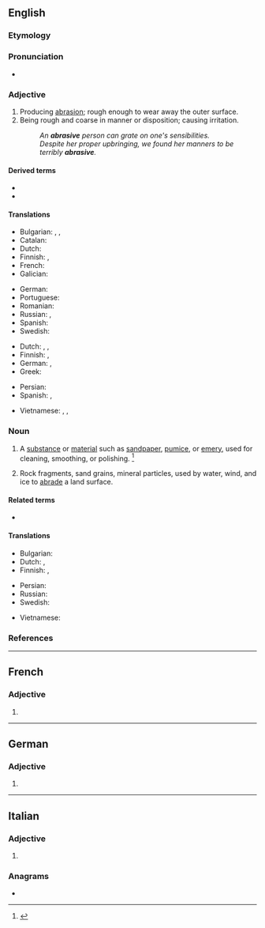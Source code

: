 ==English==

===Etymology===
{{suffix|abrase|ive|lang=en}}

===Pronunciation===
* {{a|US}} {{IPA|/əˈbɹeɪ.sɪv/|/əˈbɹeɪ.zɪv/|lang=en}}

===Adjective===
{{en-adj}}

# Producing [[abrasion]]; rough enough to wear away the outer surface. {{defdate|First attested in 1805.}}
# Being rough and coarse in manner or disposition; causing irritation. {{defdate|First attested in 1925.}}
#: ''An '''abrasive''' person can grate on one's sensibilities.''
#: ''Despite her proper upbringing, we found her manners to be terribly '''abrasive'''.''

====Derived terms====
* {{l|en|abrasively}}
* {{l|en|abrasiveness}}

====Translations====
{{trans-top|producing abrasion; rough}}
* Bulgarian: {{t+|bg|изтъркващ}}, {{t+|bg|изтриващ}}, {{t|bg|абразивен}}
* Catalan: {{t+|ca|abrasiu}}
* Dutch: {{t+|nl|schurend}}
* Finnish: {{t+|fi|hankaava}}, {{t+|fi|hiova}}
* French: {{t+|fr|abrasif}}
* Galician: {{t+|gl|abrasivo|m}}
{{trans-mid}}
* German: {{t+|de|abrasiv}}
* Portuguese: {{t+|pt|abrasivo}}
* Romanian: {{t+|ro|abraziv}}
* Russian: {{t+|ru|абрази́вный}}, {{t+|ru|шлифу́ющий}}
* Spanish: {{t+|es|abrasivo}}
* Swedish: {{t+|sv|slipande}}
{{trans-bottom}}

{{trans-top|rough and coarse in manner or disposition}}
* Dutch: {{t+|nl|irritant}}, {{t+|nl|irriterend}}, {{t+|nl|ruw}}
* Finnish: {{t+|fi|karski}}, {{t+|fi|karkea}}
* German: {{t+|de|schroff}}, {{t+|de|rauh}}
* Greek: {{t+|el|τραχύς}}
{{trans-mid}}
* Persian: {{t+|fa|ساینده|sc=fa-Arab}}
* Spanish: {{t+|es|brusco}}, {{t+|es|irritante}}
{{trans-bottom}}

{{checktrans-top}}
* Vietnamese: {{t-check|vi|làm trầy}}, {{t-check|vi|để cọ xơ ra}}, {{t-check|vi|để mài mòn}}
{{trans-mid}}
{{trans-bottom}}

===Noun===
{{en-noun}}

# A [[substance]] or [[material]] such as [[sandpaper]], [[pumice]], or [[emery]], used for cleaning, smoothing, or polishing. {{defdate|First attested in the mid 19<sup>th</sup> century.}}<ref name=SOED>{{R:SOED5|page=7}}</ref>
# {{lb|en|geology}} Rock fragments, sand grains, mineral particles, used by water, wind, and ice to [[abrade]] a land surface.

====Related terms====
* {{l|en|abrasion}}

====Translations====
{{trans-top|substance used for cleaning, smoothing, or polishing}}
* Bulgarian: {{t+|bg|абразив}}
* Dutch: {{t|nl|schuurmiddel|n}}, {{t|nl|slijpmiddel|n}}
* Finnish: {{t|fi|hankausaine}}, {{t|fi|hioma-aine}}
{{trans-mid}}
* Persian: {{t+|fa|سمباده|sc=fa-Arab}}
* Russian: {{t+|ru|абрази́в|m}}
* Swedish: {{t|sv|abrasivmedel}}
{{trans-bottom}}

{{checktrans-top}}
* Vietnamese: {{t-check|vi|chất mài mòn}}
{{trans-mid}}
{{trans-bottom}}

===References===
<references/>

----

==French==

===Adjective===
{{head|fr|adjective form}}

# {{inflection of|abrasif||f|s|lang=fr}}

----

==German==

===Adjective===
{{head|de|adjective form}}

# {{inflected form of|abrasiv|lang=de}}
{{rfc-auto}}

----

==Italian==

===Adjective===
{{it-adj-form|f-p}}

# {{it-adj form of|abrasivo|f|pl}}

===Anagrams===
* {{anagrams|it|bavaresi|sbaverai}}